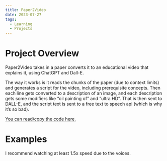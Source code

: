 ```yaml
---
title: Paper2Video
date: 2023-07-27
tags:
  - Learning
  - Projects
---
```



# Project Overview

Paper2Video takes in a paper converts it to an educational video that explains it, using ChatGPT and Dall-E.

The way it works is it reads the chunks of the paper (due to context limits) and generates a script for the video, including prerequisite concepts.
Then each line gets converted to a description of an image, and each description gets some modifiers like “oil painting of” and “ultra HD”.
That is then sent to DALL-E, and the script text is sent to a free text to speech api (which is why it’s so bad). 

<a href="https://github.com/JonathanGrant/PodcastGPT/blob/main/Paper2Video.ipynb" target="_blank">You can read/copy the code here.</a>

# Examples

I recommend watching at least 1.5x speed due to the voices.

<YouTubeEmbed videoId="LdY_SOUmz6M" />
<YouTubeEmbed videoId="MwEheF-u3pU" />
<YouTubeEmbed videoId="j_2F8COWFrI" />
<YouTubeEmbed videoId="-sAzEIOYiVM" />

